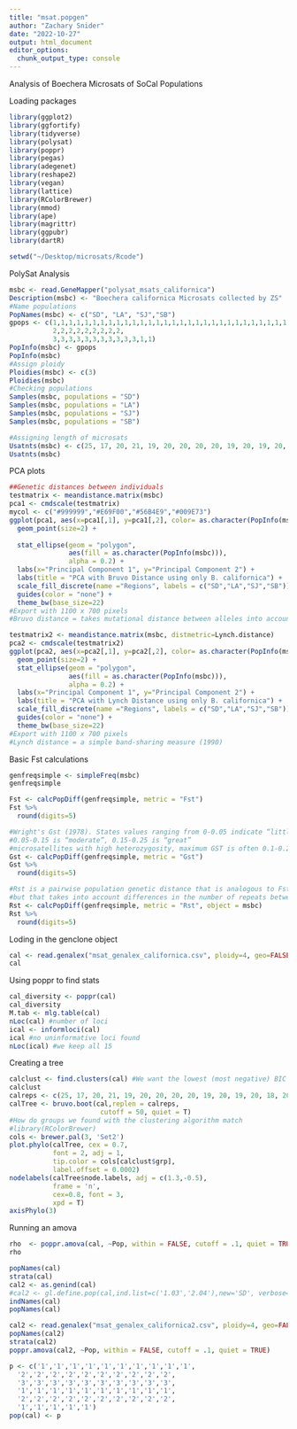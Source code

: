 ```yaml
---
title: "msat.popgen"
author: "Zachary Snider"
date: "2022-10-27"
output: html_document
editor_options: 
  chunk_output_type: console
---
```


Analysis of Boechera Microsats of SoCal Populations

Loading packages
```r
library(ggplot2)
library(ggfortify)
library(tidyverse)
library(polysat)
library(poppr)
library(pegas)
library(adegenet)
library(reshape2)
library(vegan)
library(lattice)
library(RColorBrewer)
library(mmod)
library(ape)
library(magrittr)
library(ggpubr)
library(dartR)
```

```r
setwd("~/Desktop/microsats/Rcode")
```

PolySat Analysis
```r
msbc <- read.GeneMapper("polysat_msats_californica")
Description(msbc) <- "Boechera californica Microsats collected by ZS"
#Name populations
PopNames(msbc) <- c("SD", "LA", "SJ","SB") 
gpops <- c(1,1,1,1,1,1,1,1,1,1,1,1,1,1,1,1,1,1,1,1,1,1,1,1,1,1,1,1,1,1,1,1,
           2,2,2,2,2,2,2,2,2,
           3,3,3,3,3,3,3,3,3,3,3,1,1)
PopInfo(msbc) <- gpops
PopInfo(msbc)
#Assign ploidy
Ploidies(msbc) <- c(3)
Ploidies(msbc)
#Checking populations
Samples(msbc, populations = "SD")
Samples(msbc, populations = "LA")
Samples(msbc, populations = "SJ")
Samples(msbc, populations = "SB")

#Assigning length of microsats
Usatnts(msbc) <- c(25, 17, 20, 21, 19, 20, 20, 20, 20, 19, 20, 19, 20, 18, 20)
Usatnts(msbc)
```

PCA plots
```r
##Genetic distances between individuals
testmatrix <- meandistance.matrix(msbc)
pca1 <- cmdscale(testmatrix)
mycol <- c("#999999","#E69F00","#56B4E9","#009E73")
ggplot(pca1, aes(x=pca1[,1], y=pca1[,2], color= as.character(PopInfo(msbc)))) +
  geom_point(size=2) +
  
  stat_ellipse(geom = "polygon",
               aes(fill = as.character(PopInfo(msbc))), 
               alpha = 0.2) +
  labs(x="Principal Component 1", y="Principal Component 2") +
  labs(title = "PCA with Bruvo Distance using only B. californica") +
  scale_fill_discrete(name ="Regions", labels = c("SD","LA","SJ","SB")) +
  guides(color = "none") + 
  theme_bw(base_size=22)
#Export with 1100 x 700 pixels
#Bruvo distance = takes mutational distance between alleles into account (2004)

testmatrix2 <- meandistance.matrix(msbc, distmetric=Lynch.distance)
pca2 <- cmdscale(testmatrix2)
ggplot(pca2, aes(x=pca2[,1], y=pca2[,2], color= as.character(PopInfo(msbc)))) +
  geom_point(size=2) +
  stat_ellipse(geom = "polygon",
               aes(fill = as.character(PopInfo(msbc))), 
               alpha = 0.2) +
  labs(x="Principal Component 1", y="Principal Component 2") +
  labs(title = "PCA with Lynch Distance using only B. californica") +
  scale_fill_discrete(name ="Regions", labels = c("SD","LA","SJ","SB")) +
  guides(color = "none") +
  theme_bw(base_size=22)
#Export with 1100 x 700 pixels
#Lynch distance = a simple band-sharing measure (1990)
```

Basic Fst calculations
```r
genfreqsimple <- simpleFreq(msbc)
genfreqsimple

Fst <- calcPopDiff(genfreqsimple, metric = "Fst")
Fst %>%
  round(digits=5)

#Wright's Gst (1978). States values ranging from 0-0.05 indicate “little” genetic differentiation; 
#0.05-0.15 is “moderate”, 0.15-0.25 is “great”
#microsatellites with high heterozygosity, maximum GST is often 0.1-0.2
Gst <- calcPopDiff(genfreqsimple, metric = "Gst")
Gst %>%
  round(digits=5)

#Rst is a pairwise population genetic distance that is analogous to Fst, 
#but that takes into account differences in the number of repeats between microsatellite alleles (allele size).
Rst <- calcPopDiff(genfreqsimple, metric = "Rst", object = msbc)
Rst %>%
  round(digits=5)
```

Loding in the genclone object
```r
cal <- read.genalex("msat_genalex_californica.csv", ploidy=4, geo=FALSE)
cal
```

Using poppr to find stats
```r
cal_diversity <- poppr(cal)
cal_diversity
M.tab <- mlg.table(cal)
nLoc(cal) #number of loci
ical <- informloci(cal)
ical #no uninformative loci found
nLoc(ical) #we keep all 15
```

Creating a tree
```r
calclust <- find.clusters(cal) #We want the lowest (most negative) BIC
calclust
calreps <- c(25, 17, 20, 21, 19, 20, 20, 20, 20, 19, 20, 19, 20, 18, 20)
calTree <- bruvo.boot(cal,replen = calreps, 
                       cutoff = 50, quiet = T)
#How do groups we found with the clustering algorithm match
#library(RColorBrewer)
cols <- brewer.pal(3, 'Set2')
plot.phylo(calTree, cex = 0.7,
           font = 2, adj = 1,
           tip.color = cols[calclust$grp],
           label.offset = 0.0002)
nodelabels(calTree$node.labels, adj = c(1.3,-0.5),
           frame = 'n',
           cex=0.8, font = 3,
           xpd = T)
axisPhylo(3)
```

Running an amova
```r
rho  <- poppr.amova(cal, ~Pop, within = FALSE, cutoff = .1, quiet = TRUE)
rho
```


```r
popNames(cal)
strata(cal)
cal2 <- as.genind(cal)
#cal2 <- gl.define.pop(cal,ind.list=c('1.03','2.04'),new='SD', verbose=NULL)
indNames(cal)
popNames(cal)
```


```r
cal2 <- read.genalex("msat_genalex_californica2.csv", ploidy=4, geo=FALSE)
popNames(cal2)
strata(cal2)
poppr.amova(cal2, ~Pop, within = FALSE, cutoff = .1, quiet = TRUE)
```

```r
p <- c('1','1','1','1','1','1','1','1','1','1',
  '2','2','2','2','2','2','2','2','2','2',
  '3','3','3','3','3','3','3','3','3','3',
  '1','1','1','1','1','1','1','1','1','1',
  '2','2','2','2','2','2','2','2','2','2',
  '1','1','1','1','1')
pop(cal) <- p
```


```r

```


```r

```


```r

```


```r

```



































